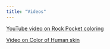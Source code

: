 ```yaml
---
title: "Videos"
---
```



[YouTube video on Rock Pocket coloring](https://www.youtube.com/watch?v=sjeSEngKGrg)
 
[Video on Color of Human skin](https://www.biointeractive.org/classroom-resources/biology-skin-color)